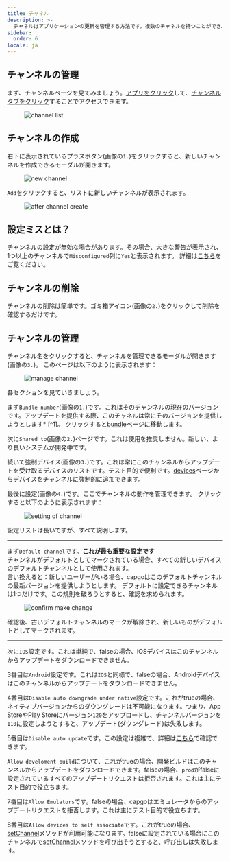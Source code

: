 ```yaml
---
title: チャネル
description: >-
  チャネルはアプリケーションの更新を管理する方法です。複数のチャネルを持つことができ、各チャネルは複数のバージョンを持つことができます。これにより、本番環境で複数のアプリケーションバージョンを同時に実行することができます。
sidebar:
  order: 6
locale: ja
---
```


## チャンネルの管理

まず、チャンネルページを見てみましょう。[アプリをクリック](/docs/webapp/main-page)して、[チャンネルタブをクリック](/docs/webapp/main-app-page)することでアクセスできます。

<figure><img src="/channels.webp" alt="channel list" /><figcaption></figcaption></figure>

## チャンネルの作成

右下に表示されているプラスボタン(画像の`1.`)をクリックすると、新しいチャンネルを作成できるモーダルが開きます。
<figure><img style="margin-left: auto; margin-right: auto" src="/new_channel_modal.webp" alt="new channel" /><figcaption></figcaption></figure>

`Add`をクリックすると、リストに新しいチャンネルが表示されます。
<figure><img src="/post-channel-create.webp" alt="after channel create" /><figcaption></figcaption></figure>

## 設定ミスとは？
チャンネルの設定が無効な場合があります。その場合、大きな警告が表示され、1つ以上のチャンネルで`Misconfigured`列に`Yes`と表示されます。
詳細は[こちら](/docs/cli/commands/#disable-updates-strategy)をご覧ください。

## チャンネルの削除

チャンネルの削除は簡単です。ゴミ箱アイコン(画像の`2.`)をクリックして削除を確認するだけです。

## チャンネルの管理

チャンネル名をクリックすると、チャンネルを管理できるモーダルが開きます(画像の`3.`)。
このページは以下のように表示されます：

<figure><img src="/manage_channel_main.webp" alt="manage channel" /><figcaption></figcaption></figure>

各セクションを見ていきましょう。

まず`Bundle number`(画像の`1.`)です。これはそのチャンネルの現在のバージョンです。アップデートを提供する際、このチャネルは常にそのバージョンを提供しようとします* [^1]。
クリックすると[bundle](/docs/webapp/bundles/)ページに移動します。

次に`Shared to`(画像の`2.`)ページです。これは使用を推奨しません。新しい、より良いシステムが開発中です。

続いて強制デバイス(画像の`3.`)です。これは常にこのチャンネルからアップデートを受け取るデバイスのリストです。テスト目的で便利です。[devices](/docs/webapp/devices/)ページからデバイスをチャンネルに強制的に追加できます。

最後に設定(画像の`4.`)です。ここでチャンネルの動作を管理できます。
クリックすると以下のように表示されます：

<figure><img src="/channel_settings.webp" alt="setting of channel" /><figcaption></figcaption></figure>

設定リストは長いですが、すべて説明します。

---
まず`Default channel`です。**これが最も重要な設定です**\
チャンネルがデフォルトとしてマークされている場合、すべての新しいデバイスのデフォルトチャンネルとして使用されます。\
言い換えると：新しいユーザーがいる場合、capgoはこのデフォルトチャンネルの最新バージョンを提供しようとします。
デフォルトに設定できるチャンネルは1つだけです。この規則を破ろうとすると、確認を求められます。

<figure><img style="margin-left: auto; margin-right: auto" src="/confirm-make-default.webp" alt="confirm make change" /><figcaption></figcaption></figure>

確認後、古いデフォルトチャンネルのマークが解除され、新しいものがデフォルトとしてマークされます。

---
次に`IOS`設定です。これは単純で、falseの場合、iOSデバイスはこのチャンネルからアップデートをダウンロードできません。

3番目は`Android`設定です。これは`IOS`と同様で、falseの場合、Androidデバイスはこのチャンネルからアップデートをダウンロードできません。

4番目は`Disable auto downgrade under native`設定です。これがtrueの場合、ネイティブバージョンからのダウングレードは不可能になります。つまり、App StoreやPlay Storeにバージョン`120`をアップロードし、チャンネルバージョンを`110`に設定しようとすると、アップデート(ダウングレード)は失敗します。

5番目は`Disable auto update`です。この設定は複雑で、詳細は[こちら](/docs/cli/commands/#disable-updates-strategy)で確認できます。

`Allow develoment build`について、これがtrueの場合、開発ビルドはこのチャンネルからアップデートをダウンロードできます。falseの場合、`prod`がfalseに設定されているすべてのアップデートリクエストは拒否されます。これは主にテスト目的で役立ちます。

7番目は`Allow Emulators`です。falseの場合、capgoはエミュレータからのアップデートリクエストを拒否します。これは主にテスト目的で役立ちます。

8番目は`Allow devices to self associate`です。これがtrueの場合、[setChannel](/docs/plugin/api/#setchannel)メソッドが利用可能になります。falseに設定されている場合にこのチャンネルで[setChannel](/docs/plugin/api/#setchannel)メソッドを呼び出そうとすると、呼び出しは失敗します。